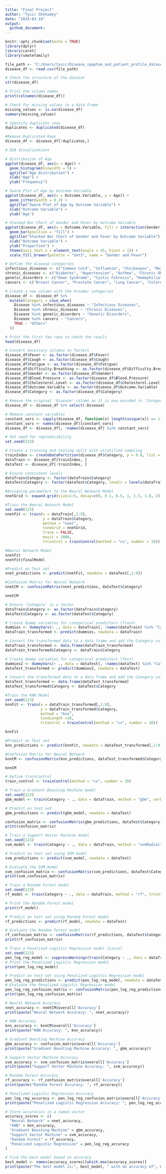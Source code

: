```yaml
---
title: "Final Project"
author: "Tysir Shehadey"
date: "2024-03-19"
output:
  github_document:
---
```


```r
knitr::opts_chunk$set(echo = TRUE)
library(dplyr)
library(caret)
library(smotefamily)
```

```r
file_path <- "C:/Users/tysir/Disease_symptom_and_patient_profile_dataset.csv"
disease_df <- read.csv(file_path)

# Check the structure of the dataset
str(disease_df)

# Print the column names
print(colnames(disease_df))
```


```r
# Check for missing values in a data frame
missing_values <- is.na(disease_df)
summary(missing_values)
```
```r
# Identify duplicate rows
duplicates <- duplicated(disease_df)

#Remove Duplicated Rows
disease_df <- disease_df[!duplicates,]
```


```r
# EDA Visualizations

# Distribution of Age
ggplot(disease_df, aes(x = Age)) + 
  geom_histogram(binwidth = 5) + 
  ggtitle("Age Distribution") +
  xlab("Age") +
  ylab("Frequency")
```



```r
# Swarm Plot of Age by Outcome Variable
ggplot(disease_df, aes(x = Outcome.Variable, y = Age)) + 
  geom_jitter(width = 0.2) + 
  ggtitle("Swarm Plot of Age by Outcome Variable") + 
  xlab("Outcome Variable") + 
  ylab("Age")
```


```r
# Stacked Bar Chart of Gender and Fever by Outcome Variable
ggplot(disease_df, aes(x = Outcome.Variable, fill = interaction(Gender, Fever))) + 
  geom_bar(position = "fill") + 
  ggtitle("Stacked Bar Chart of Gender and Fever by Outcome Variable") +
  xlab("Outcome Variable") +
  ylab("Proportion") +
  theme(axis.text.x = element_text(angle = 45, hjust = 1)) +
  scale_fill_brewer(palette = "Set3", name = "Gender and Fever")
```



```r
# Define the disease categories
infectious_diseases <- c("Common Cold", "Influenza", "Chickenpox", "Measles", "HIV/AIDS", "Hepatitis B", "Tuberculosis", "Malaria", "Ebola Virus", "Zika Virus")
chronic_diseases <- c("Diabetes", "Hypertension", "Asthma", "Chronic Obstructive Pulmonary Disease (COPD)", "Chronic Kidney Disease", "Coronary Artery Disease")
genetic_disorders <- c("Down Syndrome", "Cystic Fibrosis", "Hemophilia", "Sickle Cell Anemia", "Klinefelter Syndrome", "Turner Syndrome", "Williams Syndrome")
cancers <- c("Breast Cancer", "Prostate Cancer", "Lung Cancer", "Colorectal Cancer", "Pancreatic Cancer", "Liver Cancer", "Kidney Cancer")
```


```r
# Create a new column with the broader categories
disease_df <- disease_df %>%
  mutate(Category = case_when(
    Disease %in% infectious_diseases ~ "Infectious Diseases",
    Disease %in% chronic_diseases ~ "Chronic Diseases",
    Disease %in% genetic_disorders ~ "Genetic Disorders",
    Disease %in% cancers ~ "Cancers",
    TRUE ~ "Others"
  ))

# Print the first few rows to check the result
head(disease_df)
```


```r
# Convert necessary columns to factors
disease_df$Fever <- as.factor(disease_df$Fever)
disease_df$Cough <- as.factor(disease_df$Cough)
disease_df$Fatigue <- as.factor(disease_df$Fatigue)
disease_df$Difficulty.Breathing <- as.factor(disease_df$Difficulty.Breathing)
disease_df$Gender <- as.factor(disease_df$Gender)
disease_df$Blood.Pressure <- as.factor(disease_df$Blood.Pressure)
disease_df$Cholesterol.Level <- as.factor(disease_df$Cholesterol.Level)
disease_df$Outcome.Variable <- as.factor(disease_df$Outcome.Variable)
disease_df$Category <- as.factor(disease_df$Category)

# Remove the original 'Disease' column as it is now encoded in 'Category'
disease_df <- disease_df %>% select(-Disease)
```


```r
# Remove constant variables
constant_vars <- sapply(disease_df, function(x) length(unique(x)) == 1)
constant_vars <- names(disease_df)[constant_vars]
disease_df <- disease_df[, !names(disease_df) %in% constant_vars]
```


```r
# Set seed for reproducibility
set.seed(123)
```


```r
# Create a training and testing split with stratified sampling
trainIndex <- createDataPartition(disease_df$Category, p = 0.8, list = FALSE, times = 1)
dataTrain <- disease_df[trainIndex, ]
dataTest <- disease_df[-trainIndex, ]
```

```r
# Ensure consistent levels
dataTrain$Category <- factor(dataTrain$Category)
dataTest$Category <- factor(dataTest$Category, levels = levels(dataTrain$Category))
```


```r

#Assigning parameters to the Neural Network Model
nnetGrid <- expand.grid(size=1:5, decay=c(0, 0.1, 0.5, 1, 1.5, 1.8, 2))

#Train the Neural Network Model
set.seed(123)
nnetFit <- train(x = dataTrain[,1:9],
                 y = dataTrain$Category,
                 method = "nnet",
                 tuneGrid = nnetGrid,
                 trace = FALSE,
                 maxit = 2000,
                 trControl = trainControl(method = "cv", number = 10))

#Neural Network Model
nnetFit
nnetFit$finalModel
```


```r
#Predict on Test set
nnet_predictions <- predict(nnetFit, newdata = dataTest[,1:9])

#Confusion Matrix for Neural Network
nnetCM <- confusionMatrix(nnet_predictions, dataTest$Category)

nnetCM
```


```r
# Ensure 'Category' is a factor
dataTrain$Category <- as.factor(dataTrain$Category)
dataTest$Category <- as.factor(dataTest$Category)

# Create dummy variables for categorical predictors (Train)
dummies <- dummyVars(~ ., data = dataTrain[, !names(dataTrain) %in% "Category"])
dataTrain_transformed <- predict(dummies, newdata = dataTrain)

# Convert the transformed data to a data frame and add the Category column back (Train)
dataTrain_transformed <- data.frame(dataTrain_transformed)
dataTrain_transformed$Category <- dataTrain$Category

# Create dummy variables for categorical predictors (Test)
dummies2 <- dummyVars(~ ., data = dataTest[, !names(dataTest) %in% "Category"])
dataTest_transformed <- predict(dummies2, newdata = dataTest)

# Convert the transformed data to a data frame and add the Category column back (Test)
dataTest_transformed <- data.frame(dataTest_transformed)
dataTest_transformed$Category <- dataTest$Category

#Train the KNN Model
set.seed(123)
knnFit <- train(x = dataTrain_transformed[,1:9],
                y = dataTrain_transformed$Category,
                method = "knn",
                tuneLength =10,
                trControl = trainControl(method = "cv", number = 10))

knnFit
```

```r
#Predict on Test set
knn_predictions <- predict(knnFit, newdata = dataTest_transformed[,1:9])

#Confusion Matrix for Neural Network
knnCM <- confusionMatrix(knn_predictions, dataTest_transformed$Category)

knnCM
```

```r
# Define trainControl
train_control <- trainControl(method = "cv", number = 10)
```


```r
# Train a Gradient Boosting Machine model
set.seed(123)
gbm_model <- train(Category ~ ., data = dataTrain, method = "gbm", verbose = FALSE, trControl = trainControl(method = "cv", number = 10))
```


```r
# Predict on test set
gbm_predictions <- predict(gbm_model, newdata = dataTest)
```


```r
confusion_matrix <- confusionMatrix(gbm_predictions, dataTest$Category)
print(confusion_matrix)
```


```r
# Train a Support Vector Machine model
set.seed(123)
svm_model <- train(Category ~ ., data = dataTrain, method = "svmRadial", trControl = trainControl(method = "cv", number = 10))
```


```r
# Predict on test set using SVM model
svm_predictions <- predict(svm_model, newdata = dataTest)
```

```r
# Evaluate the SVM model
svm_confusion_matrix <- confusionMatrix(svm_predictions, dataTest$Category)
print(svm_confusion_matrix)

```

```r
# Train a Random Forest model
set.seed(123)
rf_model <- train(Category ~ ., data = dataTrain, method = "rf", trControl = trainControl(method = "cv", number = 10))

# Print the Random Forest model
print(rf_model)

# Predict on test set using Random Forest model
rf_predictions <- predict(rf_model, newdata = dataTest)

# Evaluate the Random Forest model
rf_confusion_matrix <- confusionMatrix(rf_predictions, dataTest$Category)
print(rf_confusion_matrix)
```

```r
# Train a Penalized Logistic Regression model (Lasso)
set.seed(123)
pen_log_reg_model <- suppressWarnings(train(Category ~ ., data = dataTrain, method = "glmnet", trControl = trainControl(method = "cv", number = 10)))
# Print the Penalized Logistic Regression model
print(pen_log_reg_model)

# Predict on test set using Penalized Logistic Regression model
pen_log_reg_predictions <- predict(pen_log_reg_model, newdata = dataTest)
# Evaluate the Penalized Logistic Regression model
pen_log_reg_confusion_matrix <- confusionMatrix(pen_log_reg_predictions, dataTest$Category)
print(pen_log_reg_confusion_matrix)
```

```r
# Neural Network Accuracy
nnet_accuracy <- nnetCM$overall['Accuracy']
print(paste("Neural Network Accuracy: ", nnet_accuracy))

# KNN Accuracy
knn_accuracy <- knnCM$overall['Accuracy']
print(paste("KNN Accuracy: ", knn_accuracy))

# Gradient Boosting Machine Accuracy
gbm_accuracy <- confusion_matrix$overall['Accuracy']
print(paste("Gradient Boosting Machine Accuracy: ", gbm_accuracy))

# Support Vector Machine Accuracy
svm_accuracy <- svm_confusion_matrix$overall['Accuracy']
print(paste("Support Vector Machine Accuracy: ", svm_accuracy))

# Random Forest Accuracy
rf_accuracy <- rf_confusion_matrix$overall['Accuracy']
print(paste("Random Forest Accuracy: ", rf_accuracy))

# Penalized Logistic Regression Accuracy
pen_log_reg_accuracy <- pen_log_reg_confusion_matrix$overall['Accuracy']
print(paste("Penalized Logistic Regression Accuracy: ", pen_log_reg_accuracy))
```

```r
# Store accuracies in a named vector
accuracy_scores <- c(
  "Neural Network" = nnet_accuracy,
  "KNN" = knn_accuracy,
  "Gradient Boosting Machine" = gbm_accuracy,
  "Support Vector Machine" = svm_accuracy,
  "Random Forest" = rf_accuracy,
  "Penalized Logistic Regression" = pen_log_reg_accuracy
)

# Find the best model based on accuracy
best_model <- names(accuracy_scores)[which.max(accuracy_scores)]
print(paste("The best model is:", best_model, " with an accuracy of", max(accuracy_scores)))
```





















